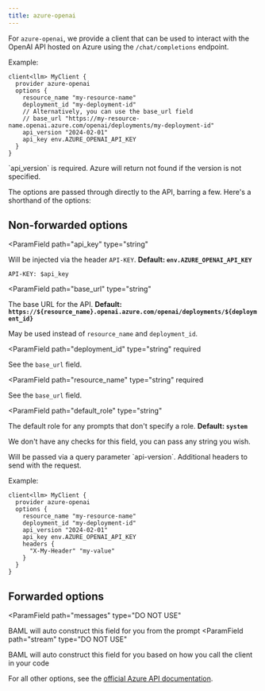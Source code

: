 ```yaml
---
title: azure-openai
---
```



For `azure-openai`, we provide a client that can be used to interact with the OpenAI API hosted on Azure using the `/chat/completions` endpoint.

Example:
```baml BAML
client<llm> MyClient {
  provider azure-openai
  options {
    resource_name "my-resource-name"
    deployment_id "my-deployment-id"
    // Alternatively, you can use the base_url field
    // base_url "https://my-resource-name.openai.azure.com/openai/deployments/my-deployment-id"
    api_version "2024-02-01"
    api_key env.AZURE_OPENAI_API_KEY
  }
}
```

<Warning>
  `api_version` is required. Azure will return not found if the version is not specified.
</Warning>


The options are passed through directly to the API, barring a few. Here's a shorthand of the options:

## Non-forwarded options
<ParamField
  path="api_key"
  type="string"
>
  Will be injected via the header `API-KEY`. **Default: `env.AZURE_OPENAI_API_KEY`**

  `API-KEY: $api_key`
</ParamField>

<ParamField
  path="base_url"
  type="string"
>
  The base URL for the API. **Default: `https://${resource_name}.openai.azure.com/openai/deployments/${deployment_id}`**

  May be used instead of `resource_name` and `deployment_id`.
</ParamField>

<ParamField
  path="deployment_id"
  type="string"
  required
>
  See the `base_url` field.
</ParamField>

<ParamField
  path="resource_name"
  type="string"
  required
>
  See the `base_url` field.
</ParamField>

<ParamField
  path="default_role"
  type="string"
>
  The default role for any prompts that don't specify a role. **Default: `system`**
  
  We don't have any checks for this field, you can pass any string you wish.
</ParamField>

<ParamField path="api_version" type="string" required>
  Will be passed via a query parameter `api-version`.
</ParamField>

<ParamField path="headers" type="object">
  Additional headers to send with the request.

Example:
```baml BAML
client<llm> MyClient {
  provider azure-openai
  options {
    resource_name "my-resource-name"
    deployment_id "my-deployment-id"
    api_version "2024-02-01"
    api_key env.AZURE_OPENAI_API_KEY
    headers {
      "X-My-Header" "my-value"
    }
  }
}
```
</ParamField>

<Markdown src="/snippets/allowed-role-metadata-basic.mdx" />

<Markdown src="/snippets/supports-streaming.mdx" />


## Forwarded options
<ParamField
   path="messages"
   type="DO NOT USE"
>
  BAML will auto construct this field for you from the prompt
</ParamField>
<ParamField
   path="stream"
   type="DO NOT USE"
>
  BAML will auto construct this field for you based on how you call the client in your code
</ParamField>

For all other options, see the [official Azure API documentation](https://learn.microsoft.com/en-us/azure/ai-services/openai/reference#chat-completions).

